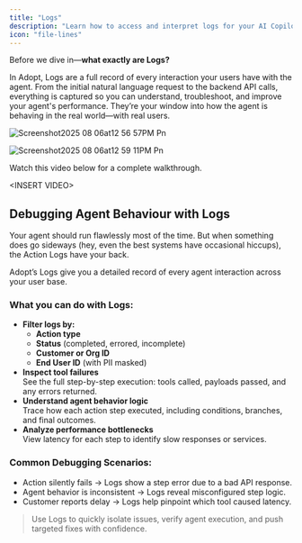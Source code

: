 ```yaml
---
title: "Logs"
description: "Learn how to access and interpret logs for your AI Copilot"
icon: "file-lines"
---
```


Before we dive in—**what exactly are Logs?**

In Adopt, Logs are a full record of every interaction your users have with the agent. From the initial natural language request to the backend API calls, everything is captured so you can understand, troubleshoot, and improve your agent's performance. They’re your window into how the agent is behaving in the real world—with real users.

![Screenshot2025 08 06at12 56 57PM Pn](/images/Screenshot2025-08-06at12.56.57PM.png)

![Screenshot2025 08 06at12 59 11PM Pn](/images/Screenshot2025-08-06at12.59.11PM.png)

Watch this video below for a complete walkthrough.

\<INSERT VIDEO\>

## Debugging Agent Behaviour with Logs

Your agent should run flawlessly most of the time. But when something does go sideways (hey, even the best systems have occasional hiccups), the Action Logs have your back.

Adopt’s Logs give you a detailed record of every agent interaction across your user base. 

### What you can do with Logs:

- **Filter logs by:**
  - **Action type**
  - **Status** (completed, errored, incomplete)
  - **Customer or Org ID**
  - **End User ID** (with PII masked)
- **Inspect tool failures**\
  See the full step-by-step execution: tools called, payloads passed, and any errors returned.
- **Understand agent behavior logic**\
  Trace how each action step executed, including conditions, branches, and final outcomes.
- **Analyze performance bottlenecks**\
  View latency for each step to identify slow responses or services.

### Common Debugging Scenarios:

- Action silently fails → Logs show a step error due to a bad API response.
- Agent behavior is inconsistent → Logs reveal misconfigured step logic.
- Customer reports delay → Logs help pinpoint which tool caused latency.

> Use Logs to quickly isolate issues, verify agent execution, and push targeted fixes with confidence.